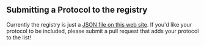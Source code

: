
## Submitting a Protocol to the registry

Currently the registry is just a [JSON file on this web site](https://github.com/n0-computer/iroh.computer/blob/main/src/app/proto/protocols.js). If you'd like your protocol to be included, please submit a pull request that adds your protocol to the list!
